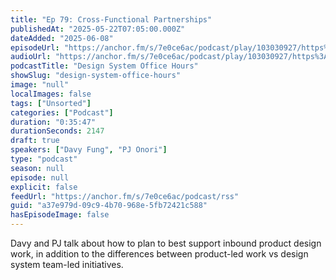 ```yaml
---
title: "Ep 79: Cross-Functional Partnerships"
publishedAt: "2025-05-22T07:05:00.000Z"
dateAdded: "2025-06-08"
episodeUrl: "https://anchor.fm/s/7e0ce6ac/podcast/play/103030927/https%3A%2F%2Fd3ctxlq1ktw2nl.cloudfront.net%2Fstaging%2F2025-4-22%2Fa77b8ba2-6042-c33f-1cad-5d26c4b41283.mp3"
audioUrl: "https://anchor.fm/s/7e0ce6ac/podcast/play/103030927/https%3A%2F%2Fd3ctxlq1ktw2nl.cloudfront.net%2Fstaging%2F2025-4-22%2Fa77b8ba2-6042-c33f-1cad-5d26c4b41283.mp3"
podcastTitle: "Design System Office Hours"
showSlug: "design-system-office-hours"
image: "null"
localImages: false
tags: ["Unsorted"]
categories: ["Podcast"]
duration: "0:35:47"
durationSeconds: 2147
draft: true
speakers: ["Davy Fung", "PJ Onori"]
type: "podcast"
season: null
episode: null
explicit: false
feedUrl: "https://anchor.fm/s/7e0ce6ac/podcast/rss"
guid: "a37e979d-09c9-4b70-968e-5fb72421c588"
hasEpisodeImage: false
---
```

Davy and PJ talk about how to plan to best support inbound product design work, in addition to the differences between product-led work vs design system team-led initiatives.
